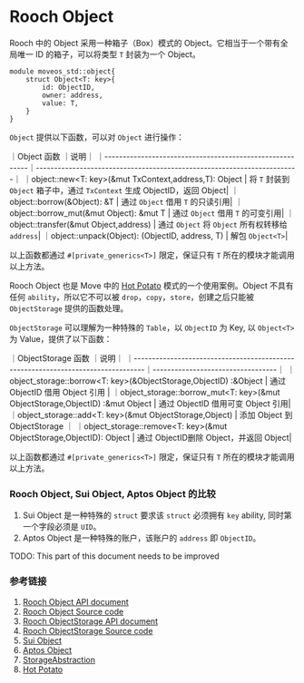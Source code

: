 # Rooch Object

Rooch 中的 Object 采用一种箱子（Box）模式的 Object。它相当于一个带有全局唯一 ID 的箱子，可以将类型 `T` 封装为一个 Object。

```move
module moveos_std::object{
    struct Object<T: key>{
        id: ObjectID,
        owner: address,
        value: T,
    }
}
```

`Object` 提供以下函数，可以对 `Object` 进行操作：

｜Object 函数                                               ｜说明｜
｜---------------------------------------------------------｜------------------------------------------------------------------------｜
｜object::new<T: key>(&mut TxContext,address,T): Object<T> | 将 `T` 封装到 `Object` 箱子中，通过 `TxContext` 生成 ObjectID，返回 Object<T>|
｜object::borrow<T>(&Object<T>): &T                        | 通过 `Object` 借用 `T` 的只读引用|
｜object::borrow_mut<T>(&mut Object<T>): &mut T            | 通过 `Object` 借用 `T` 的可变引用|
｜object::transfer<T>(&mut Object<T>,address)              | 通过 `Object` 将 `Object` 所有权转移给 `address`|
｜object::unpack<T>(Object<T>): (ObjectID, address, T)     | 解包 `Object<T>`|

以上函数都通过 `#[private_generics<T>]` 限定，保证只有 `T` 所在的模块才能调用以上方法。

Rooch Object 也是 Move 中的 [Hot Potato](https://examples.sui.io/patterns/hot-potato.html) 模式的一个使用案例。Object 不具有任何 `ability`，所以它不可以被 `drop`，`copy`，`store`，创建之后只能被 `ObjectStorage` 提供的函数处理。

`ObjectStorage` 可以理解为一种特殊的 `Table`，以 `ObjectID` 为 Key, 以 `Object<T>` 为 Value，提供了以下函数：

｜ObjectStorage 函数                                                                ｜说明｜
｜---------------------------------------------------------------------------------｜----------------------------------｜
｜object_storage::borrow<T: key>(&ObjectStorage,ObjectID) :&Object<T>              | 通过 ObjectID 借用 Object<T> 引用   |
｜object_storage::borrow_mut<T: key>(&mut ObjectStorage,ObjectID) :&mut Object<T>  | 通过 ObjectID 借用可变 Object<T> 引用|
｜object_storage::add<T: key>(&mut ObjectStorage,Object<T>)                        | 添加 Object<T> 到 ObjectStorage    ｜
｜object_storage::remove<T: key>(&mut ObjectStorage,ObjectID): Object<T>           | 通过 ObjectID删除 Object<T>，并返回 Object<T>|

以上函数都通过 `#[private_generics<T>]` 限定，保证只有 `T` 所在的模块才能调用以上方法。

### Rooch Object, Sui Object, Aptos Object 的比较

1. Sui Object 是一种特殊的 `struct` 要求该 `struct` 必须拥有 `key` ability, 同时第一个字段必须是 `UID`。
2. Aptos Object 是一种特殊的账户，该账户的 `address` 即 `ObjectID`。

<Callout>
TODO: This part of this document needs to be improved
</Callout>

### 参考链接

1. [Rooch Object API document](https://github.com/rooch-network/rooch/blob/main/moveos/moveos-stdlib/moveos-stdlib/doc/object.md)
2. [Rooch Object Source code](https://github.com/rooch-network/rooch/blob/main/moveos/moveos-stdlib/moveos-stdlib/sources/object.move)
3. [Rooch ObjectStorage API document](https://github.com/rooch-network/rooch/blob/main/moveos/moveos-stdlib/moveos-stdlib/doc/object_storage.md)
4. [Rooch ObjectStorage Source code](https://github.com/rooch-network/rooch/blob/main/moveos/moveos-stdlib/moveos-stdlib/sources/object_storage.move)
5. [Sui Object](https://docs.sui.io/learn/objects)
6. [Aptos Object](https://aptos.dev/standards/aptos-object/)
7. [StorageAbstraction](../tech-highlights/storage_abstraction.zh-CN.md)
7. [Hot Potato](https://examples.sui.io/patterns/hot-potato.html)

